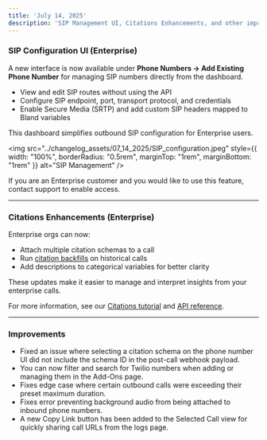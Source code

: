 ```yaml
---
title: 'July 14, 2025'
description: 'SIP Management UI, Citations Enhancements, and other improvements'
---
```


### SIP Configuration UI (Enterprise)

A new interface is now available under **Phone Numbers → Add Existing Phone Number** for managing SIP numbers directly from the dashboard.

- View and edit SIP routes without using the API
- Configure SIP endpoint, port, transport protocol, and credentials
- Enable Secure Media (SRTP) and add custom SIP headers mapped to Bland variables

This dashboard simplifies outbound SIP configuration for Enterprise users.

<img 
  src="../changelog_assets/07_14_2025/SIP_configuration.jpeg" 
  style={{ width: "100%", borderRadius: "0.5rem", marginTop: "1rem", marginBottom: "1rem" }}
  alt="SIP Management"
/>

If you are an Enterprise customer and you would like to use this feature, contact support to enable access.

---

### Citations Enhancements (Enterprise)

Enterprise orgs can now:
- Attach multiple citation schemas to a call
- Run [citation backfills](../api-v1/post/citation-schemas-backfill) on historical calls
- Add descriptions to categorical variables for better clarity

These updates make it easier to manage and interpret insights from your enterprise calls.

For more information, see our [Citations tutorial](../enterprise-features/citations) and [API reference](../api-v1/get/citation-schemas-list).

---

### Improvements

- Fixed an issue where selecting a citation schema on the phone number UI did not include the schema ID in the post-call webhook payload.
- You can now filter and search for Twilio numbers when adding or managing them in the Add-Ons page.
- Fixes edge case where certain outbound calls were exceeding their preset maximum duration.
- Fixes error preventing background audio from being attached to inbound phone numbers.
- A new Copy Link button has been added to the Selected Call view for quickly sharing call URLs from the logs page.
